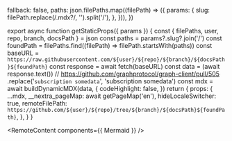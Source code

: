
  fallback: false,
  paths: json.filePaths.map((filePath) => ({
    params: {
      slug: filePath.replace(/\.mdx?/, '').split('/'),
    },
  })),
})

export async function getStaticProps({ params }) {
  const { filePaths, user, repo, branch, docsPath } = json
  const paths = params?.slug?.join('/')
  const foundPath = filePaths.find((filePath) => filePath.startsWith(paths))
  const baseURL = `https://raw.githubusercontent.com/${user}/${repo}/${branch}/${docsPath}${foundPath}`
  const response = await fetch(baseURL)
  const data = (await response.text())
    // https://github.com/graphprotocol/graph-client/pull/505
    .replace('`subscription somedata`', 'subscription somedata')
  const mdx = await buildDynamicMDX(data, {
    codeHighlight: false,
  })
  return {
    props: {
      ...mdx,
      __nextra_pageMap: await getPageMap('en'),
      hideLocaleSwitcher: true,
      remoteFilePath: `https://github.com/${user}/${repo}/tree/${branch}/${docsPath}${foundPath}`,
    },
  }
}

<RemoteContent components={{ Mermaid }} />
